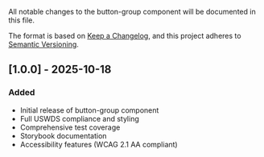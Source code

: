 
<Meta title="Components/Button Group/Changelog" />

All notable changes to the button-group component will be documented in this file.

The format is based on [Keep a Changelog](https://keepachangelog.com/en/1.0.0/),
and this project adheres to [Semantic Versioning](https://semver.org/spec/v2.0.0.html).

## [1.0.0] - 2025-10-18

### Added

- Initial release of button-group component
- Full USWDS compliance and styling
- Comprehensive test coverage
- Storybook documentation
- Accessibility features (WCAG 2.1 AA compliant)
